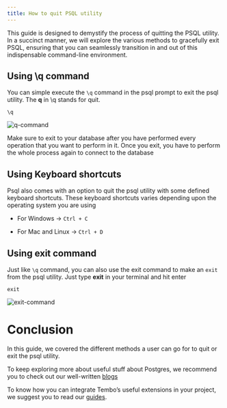 ```yaml
---
title: How to quit PSQL utility
---
```



This guide is designed to demystify the process of quitting the PSQL utility. In a succinct manner, we will explore the various methods to gracefully exit PSQL, ensuring that you can seamlessly transition in and out of this indispensable command-line environment.

## Using \q command

You can simple execute the `\q` command in the psql prompt to exit the psql utility. The **q** in \q stands for quit.

```
\q
```

![q-command](./images/q-command.png)

<Callout variant='warning'>
	Make sure to exit to your database after you have performed every operation
	that you want to perform in it. Once you exit, you have to perform the whole
	process again to connect to the database
</Callout>

## Using Keyboard shortcuts

Psql also comes with an option to quit the psql utility with some defined keyboard shortcuts. These keyboard shortcuts varies depending upon the operating system you are using

-   For Windows → `Ctrl + C`

-   For Mac and Linux → `Ctrl + D`

## Using exit command

Just like `\q` command, you can also use the exit command to make an `exit` from the psql utility. Just type **exit** in your terminal and hit enter

```
exit
```

![exit-command](./images/exit-command.png)

# Conclusion

In this guide, we covered the different methods a user can go for to quit or exit the psql utility.

To keep exploring more about useful stuff about Postgres, we recommend you to check out our well-written [blogs](https://tembo.io/blog/)

To know how you can integrate Tembo’s useful extensions in your project, we suggest you to read our [guides](https://tembo.io/docs/).
